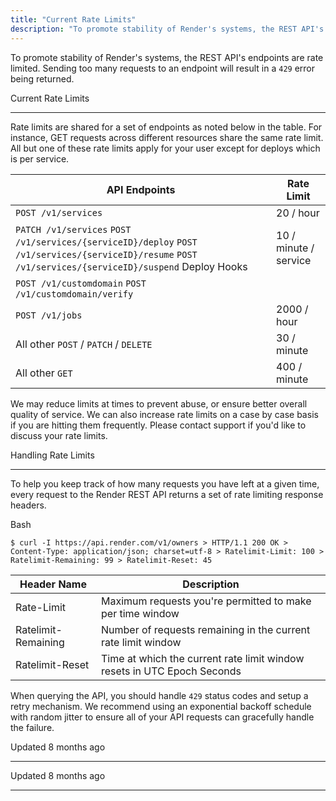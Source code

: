 ```yaml
---
title: "Current Rate Limits"
description: "To promote stability of Render's systems, the REST API's endpoints are rate limited. Sending too many requests to an endpoint will result in a 429 error being returned."
---
```

To promote stability of Render's systems, the REST API's endpoints are rate limited. Sending too many requests to an endpoint will result in a `429` error being returned.

Current Rate Limits

[](#current-rate-limits)

------------------------------------------------

Rate limits are shared for a set of endpoints as noted below in the table. For instance, GET requests across different resources share the same rate limit. All but one of these rate limits apply for your user except for deploys which is per service.

| API Endpoints | Rate Limit |
| --- | --- |
| `POST /v1/services` | 20 / hour |
| `PATCH /v1/services`  `POST /v1/services/{serviceID}/deploy`  `POST /v1/services/{serviceID}/resume`  `POST /v1/services/{serviceID}/suspend`  Deploy Hooks | 10 / minute / service |
| `POST /v1/customdomain`  `POST /v1/customdomain/verify` |     |
| `POST /v1/jobs` | 2000 / hour |
| All other `POST` / `PATCH` / `DELETE` | 30 / minute |
| All other `GET` | 400 / minute |

We may reduce limits at times to prevent abuse, or ensure better overall quality of service. We can also increase rate limits on a case by case basis if you are hitting them frequently. Please contact support if you'd like to discuss your rate limits.

Handling Rate Limits

[](#handling-rate-limits)

--------------------------------------------------

To help you keep track of how many requests you have left at a given time, every request to the Render REST API returns a set of rate limiting response headers.

Bash

`$ curl -I https://api.render.com/v1/owners > HTTP/1.1 200 OK > Content-Type: application/json; charset=utf-8 > Ratelimit-Limit: 100 > Ratelimit-Remaining: 99 > Ratelimit-Reset: 45`

| Header Name | Description |
| --- | --- |
| Rate-Limit | Maximum requests you're permitted to make per time window |
| Ratelimit-Remaining | Number of requests remaining in the current rate limit window |
| Ratelimit-Reset | Time at which the current rate limit window resets in UTC Epoch Seconds |

When querying the API, you should handle `429` status codes and setup a retry mechanism. We recommend using an exponential backoff schedule with random jitter to ensure all of your API requests can gracefully handle the failure.

Updated 8 months ago

* * *

Updated 8 months ago

* * *